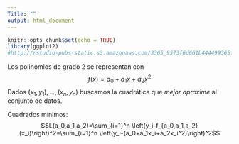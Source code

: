```yaml
---
Title: ""
output: html_document
---
```


```r
knitr::opts_chunk$set(echo = TRUE)
library(ggplot2)
#http://rstudio-pubs-static.s3.amazonaws.com/3365_9573f6d661b444499365fe1841ee65d3.html
```

Los polinomios de grado 2 se representan con 
$$f(x)=a_0+a_1 x+a_2x^2$$Dados  $(x_1,y_1),\ldots, (x_n,y_n)$ buscamos la cuadrática  que *mejor aproxime* al conjunto de datos.  


Cuadrados mínimos: 
$$L(a_0,a_1,a_2)=\sum_{i=1}^n \left(y_i-f_{a_0,a_1,a_2}(x_i)\right)^2=\sum_{i=1}^n \left(y_i-(a_0+a_1x_i+a_2x_i^2)\right)^2$$